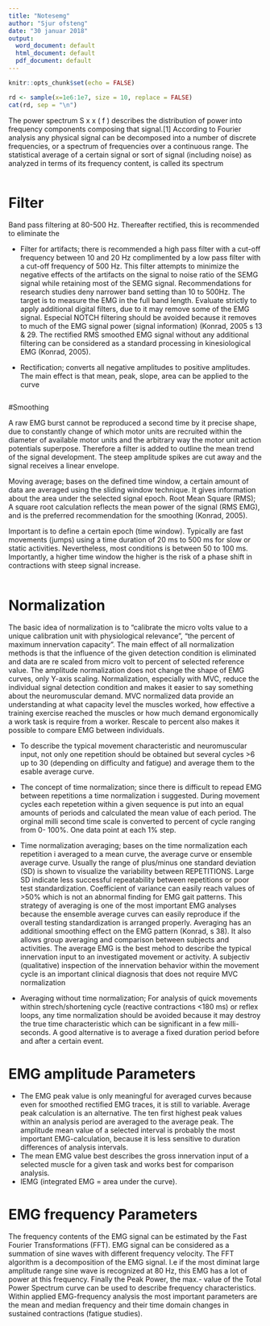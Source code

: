 ```yaml
---
title: "Notesemg"
author: "Sjur ofsteng"
date: "30 januar 2018"
output:
  word_document: default
  html_document: default
  pdf_document: default
---
```


```r
knitr::opts_chunk$set(echo = FALSE)
```
```r
rd <- sample(x=1e6:1e7, size = 10, replace = FALSE)
cat(rd, sep = "\n")
```


The power spectrum S x x ( f ) describes the distribution of power into frequency components composing that signal.[1] According to Fourier analysis any physical signal can be decomposed into a number of discrete frequencies, or a spectrum of frequencies over a continuous range. The statistical average of a certain signal or sort of signal (including noise) as analyzed in terms of its frequency content, is called its spectrum



```r
```
# Filter

Band pass filtering at 80-500 Hz. Thereafter rectified, this is recommended to eliminate the

- Filter for artifacts; there is recommended a high pass filter with a cut-off frequency between 10 and 20 Hz complimented by a low pass filter with a cut-off frequency of 500 Hz. This filter attempts to minimize the negative effects of the artifacts on the signal to noise ratio of the SEMG signal while retaining most of the SEMG signal.
Recommendations for research studies deny narrower band setting than 10 to 500Hz. The target is to measure the EMG in the full band length.
Evaluate strictly to apply additional digital filters, due to it may remove some of the EMG signal. Especial NOTCH filtering should be avoided because it removes to much of the EMG signal power (signal information) (Konrad, 2005 s 13 & 29.
The rectified RMS smoothed EMG signal without any additional filtering can be considered as a standard processing in kinesiological EMG (Konrad, 2005).

- Rectification; converts all negative amplitudes to positive amplitudes. The main effect is that mean, peak, slope, area can be applied to the curve


```r
```
#Smoothing

A raw EMG burst cannot be reproduced a second time by it precise shape, due to constantly change of which motor units are recruited within the diameter of available motor units and the arbitrary way the motor unit action potentials superpose. Therefore a filter is added to outline the mean trend of the signal development. The steep amplitude spikes are cut away and the signal receives a linear envelope.

Moving average; bases on the defined time window, a certain amount of data are averaged using the sliding window technique. It gives information about the area under the selected signal epoch.
Root Mean Square (RMS); A square root calculation reflects the mean power of the signal (RMS EMG), and is the preferred recommendation for the smoothing (Konrad, 2005).

Important is to define a certain epoch (time window). Typically are fast movements (jumps) using a time duration of 20 ms to 500 ms for slow or static activities. Nevertheless, most conditions is between 50 to 100 ms. Importantly, a higher time window the higher is the risk of a phase shift in contractions with steep signal increase.

```r
```
# Normalization

The basic idea of normalization is to "calibrate the micro volts value to a unique calibration unit with physiological relevance", "the percent of maximum innervation capacity".
The main effect of all normalization methods is that the influence of the given detection condition is eliminated and data are re scaled from micro volt to percent of selected reference value. The amplitude normalization does not change the shape of EMG curves, only Y-axis scaling.
Normalization, especially with MVC, reduce the individual signal detection condition and makes it easier to say something about the neuromuscular demand. MVC normalized data provide an understanding at what capacity level the muscles worked, how effective a training exercise reached the muscles or how much demand ergonomically a work task is require from a worker. Rescale to percent also makes it possible to compare EMG between individuals.


- To describe the typical movement characteristic and neuromuscular input, not only one repetition should be obtained but several cycles >6 up to 30 (depending on difficulty and fatigue) and average them to the esable average curve.

- The concept of time normalization; since there is difficult to repead EMG between repetitions a time normalization i suggested. During movement cycles each repetetion  within a given sequence is put into an equal amounts of periods and calculated the mean value of each period. The orginal milli second time scale is converted to percent of cycle ranging from 0- 100%. One data point at each 1% step.

- Time normalization averaging; bases on the time normalization each repetition i averaged to a mean curve, the average curve or ensemble average curve. Usually the range of plus/minus one standard deviation (SD) is shown to visualize the variability between REPETITIONS. Large SD indicate less successful repeatability between repetitions or poor test standardization. Coefficient of variance can easily reach values of >50% which is not an abnormal finding for EMG gait patterns. This strategy of averaging is one of the most important EMG analyses because the ensemble average curves can easily reproduce if the overall testing standardization is arranged properly. Averaging has an additional smoothing effect on the EMG pattern (Konrad, s 38). It also allows group averaging and comparison between subjects and activities. The average EMG is the best mehod to describe the typical innervation input to an investigated movement or activity. A subjectiv (qualitative) inspection of the innervation behavior within the movement cycle is an important clinical diagnosis that does not require MVC normalization 

- Averaging without time normalization; For analysis of quick movements within strech/shortening cycle (reactive contractions <180 ms) or reflex loops, any time normalization should be avoided because it may destroy the true time characteristic which can be significant in a few milli-seconds. A good alternative is to average a fixed duration period before and after a certain event.


# EMG amplitude Parameters
- The EMG peak value is only meaningful for averaged curves because even for smoothed rectified EMG traces, it is still to variable. Average peak calculation is an alternative. The ten first highest peak values within an analysis period are averaged to the average peak. The amplitude mean value of a selected interval is probably the most important EMG-calculation, because it is less sensitive to duration differences of analysis intervals.
- The mean EMG value best describes the gross innervation input of a selected muscle for a given task and works best for comparison analysis.
- IEMG (integrated EMG = area under the curve). 

# EMG frequency Parameters
The frequency contents of the EMG signal can be estimated by the Fast Fourier Transformations (FFT). EMG signal can be considered as a summation of sine waves with different frequency velocity. The FFT algorithm is a decomposition of the EMG signal. I.e if the most diminat large amplitude range sine wave is recognized at 80 Hz, this EMG has a lot of power at this frequency. Finally the Peak Power, the max.- value of the Total Power Spectrum curve can be used to describe frequency characteristics. Within applied EMG-frequency analysis the most important parameters are the mean and median frequency and their time domain changes in sustained contractions (fatigue studies).

